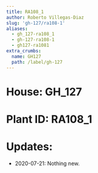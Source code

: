 ```yaml
---
title: RA108_1
author: Roberto Villegas-Diaz
slug: 'gh-127/ra108-1'
aliases:
  - gh_127-ra108_1
  - gh-127-ra108-1
  - gh127-ra1081
extra_crumbs:
  name: GH127
  path: /label/gh-127
---
```


# **House**: GH_127
# **Plant ID**: RA108_1
# **Updates**: 
 - 2020-07-21: Nothing new.

